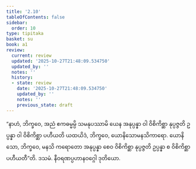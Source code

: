 ```yaml
---
title: '2.10'
tableOfContents: false
sidebar:
  order: 10
type: tipitaka
basket: su
book: a1
review:
  current: review
  updated: '2025-10-27T21:48:09.534750'
  updated_by: ''
  notes: ''
  history:
  - state: review
    date: '2025-10-27T21:48:09.534750'
    updated_by: ''
    notes: ''
    previous_state: draft
---
```



<ReviewStatus review={frontmatter.review} showDetails={true} />

<HypothesisAnnotation frontmatter={frontmatter} />

<DynamicBreadcrumb />

<Division number="20" book="a1" e="ch" v="15" p="4">

<Paragraph number="42" book="a1">
“နာဟံ, ဘိက္ခဝေ, အညံ ဧကဓမ္မမ္ပိ သမနုပဿာမိ ယေန အနုပ္ပန္နာ ဝါ ဝိစိကိစ္ဆာ နုပ္ပဇ္ဇတိ ဥပ္ပန္နာ ဝါ ဝိစိကိစ္ဆာ ပဟီယတိ ယထယိဒံ, ဘိက္ခဝေ, ယောနိသောမနသိကာရော. ယောနိသော, ဘိက္ခဝေ, မနသိ ကရောတော အနုပ္ပန္နာ စေဝ ဝိစိကိစ္ဆာ နုပ္ပဇ္ဇတိ ဥပ္ပန္နာ စ ဝိစိကိစ္ဆာ ပဟီယတီ”တိ.

</Paragraph>
</Division>

<Paragraph number="43" type="center" book="a1">
ဒသမံ.



</Paragraph>

<Paragraph number="44" type="center" book="a1">
နီဝရဏပ္ပဟာနဝဂ္ဂေါ ဒုတိယော.
</Paragraph>
